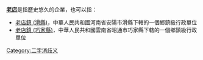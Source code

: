 
'''[[老店|老店]]'''是指歷史悠久的企業，也可以指：

* [[老店鎮_(滑縣)|老店鎮 (滑縣)]]，中華人民共和國河南省安陽市滑縣下轄的一個鄉鎮級行政單位
* [[老店鎮_(巧家縣)|老店鎮 (巧家縣)]]，中華人民共和國雲南省昭通市巧家縣下轄的一個鄉鎮級行政單位

{{disambig}}

[[Category:二字消歧义|Category:二字消歧义]]